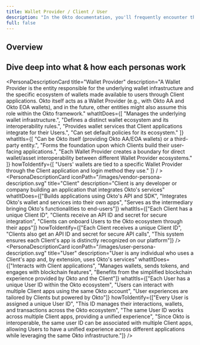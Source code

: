```yaml
---
title: Wallet Provider / Client / User
description: "In the Okto documentation, you'll frequently encounter three main personas: Wallet Provider(WP), Client, and User. These personas are key to navigating how Okto interacts with developers and users across its platform. Let's break down each of these roles to understand their place in the ecosystem."
full: false
---
```



## Overview

<div className="grid grid-cols-1 md:grid-cols-3 gap-5">
      <PersonaCard
        icon="/images/okto-persona.svg"
        title="Wallet Provider"
        description="A Wallet Provider is the core entity that defines and manages a distinct wallet ecosystem, offering wallet infrastructure and services that Clients integrate."
      />
      <PersonaCard
        icon="/images/vendor-persona.svg"
        title="Client"
        description="Client is any developer or company building an application that integrates Okto's services"
      />
      <PersonaCard
        icon="/images/user-persona.svg"
        title="User"
        description="User is any individual who uses a Client's app and, by extension, uses Okto's services"
      />
</div>

## Dive deep into what & how each personas work

<PersonaDescriptionCard 
  title="Wallet Provider"
  description="A Wallet Provider is the entity responsible for the underlying wallet infrastructure and the specific ecosystem of wallets made available to users through Client applications. Okto itself acts as a Wallet Provider (e.g., with Okto AA and Okto EOA wallets), and in the future, other entities might also assume this role within the Okto framework."
  whatItDoes={[
    "Manages the underlying wallet infrastructure.",
    "Defines a distinct wallet ecosystem and its interoperability rules.",
    "Provides wallet services that Client applications integrate for their Users.",
    "Can set default policies for its ecosystem."
  ]}
  whatItIs={[
    "Can be Okto itself (providing Okto AA/EOA wallets) or a third-party entity.",
    "Forms the foundation upon which Clients build their user-facing applications.",
    "Each Wallet Provider creates a boundary for direct wallet/asset interoperability between different Wallet Provider ecosystems."
  ]}
  howToIdentify={[
    "Users' wallets are tied to a specific Wallet Provider through the Client application and login method they use."
  ]}
/ >
<br/>
<PersonaDescriptionCard
  iconPath="/images/vendor-persona-description.svg"
  title="Client"
  description="Client is any developer or company building an application that integrates Okto's services"
  whatItDoes={["Builds applications using Okto's API and SDK", "Integrates Okto's wallet and services into their own apps", "Serves as the intermediary bringing Okto's functionalities to end-users"]}
  whatItIs={["Each Client has a unique Client ID", "Clients receive an API ID and secret for secure integration", "Clients can onboard Users to the Okto ecosystem through their apps"]}
  howToIdentify={["Each Client receives a unique Client ID", "Clients also get an API ID and secret for secure API calls", "This system ensures each Client's app is distinctly recognized on our platform"]}
/>
<br/>
<PersonaDescriptionCard
  iconPath="/images/user-persona-description.svg"
  title="User"
  description="User is any individual who uses a Client's app and, by extension, uses Okto's services"
  whatItDoes={["Interacts with Client applications", "Manages wallets, sends tokens, and engages with blockchain features", "Benefits from the simplified blockchain experience provided by Okto and the Client"]}
  whatItIs={["Each User has a unique User ID within the Okto ecosystem", "Users can interact with multiple Client apps using the same Okto account", "User experiences are tailored by Clients but powered by Okto"]}
  howToIdentify={["Every User is assigned a unique User ID", "This ID manages their interactions, wallets, and transactions across the Okto ecosystem", "The same User ID works across multiple Client apps, providing a unified experience", "Since Okto is interoperable, the same user ID can be associated with multiple Client apps, allowing Users to have a unified experience across different applications while leveraging the same Okto infrastructure."]}
/>
